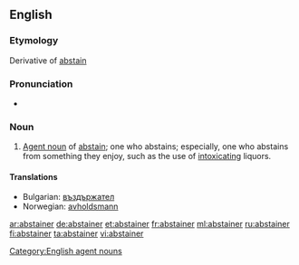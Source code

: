 ==English==

===Etymology===
Derivative of [[abstain]]

===Pronunciation===
* {{rhymes|eɪnə(r)}}

===Noun===
{{en-noun}}

# [[agent noun|Agent noun]] of [[abstain]]; one who abstains; especially, one who abstains from something they enjoy, such as the use of [[intoxicating]] liquors.

====Translations====
{{trans-top|one who abstains}}
* Bulgarian: [[въздържател]]
* Norwegian: [[avholdsmann]] {{c}}
{{trans-bottom}}

[[Category:English agent nouns]]

[[ar:abstainer]]
[[de:abstainer]]
[[et:abstainer]]
[[fr:abstainer]]
[[ml:abstainer]]
[[ru:abstainer]]
[[fi:abstainer]]
[[ta:abstainer]]
[[vi:abstainer]]